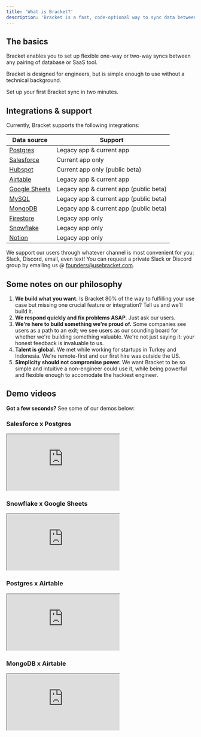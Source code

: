 ```yaml
---
title: 'What is Bracket?'
description: 'Bracket is a fast, code-optional way to sync data between databases, data warehouses, and SaaS tools.'
---
```


## The basics

Bracket enables you to set up flexible one-way or two-way syncs between any pairing of database or SaaS tool.

Bracket is designed for engineers, but is simple enough to use without a technical background.

<Card title="Get started here" icon="link" href="/quickstart">
  Set up your first Bracket sync in two minutes.
</Card>

## Integrations & support

Currently, Bracket supports the following integrations:

| Data source                                     | Support                                              |
|-------------------------------------------------|------------------------------------------------------|
| [Postgres](/connecting/postgres_connecting)     | Legacy app & current app                             |
| [Salesforce](/connecting/salesforce_connecting) | Current app only                                     |
| [Hubspot](/connecting/hubspot_connecting)       | Current app only (public beta)                       |
| [Airtable](/connecting/airtable_connecting)     | Legacy app & current app                             |
| [Google Sheets](/connecting/gsheets_connecting) | Legacy app & current app (public beta)               |
| [MySQL](/connecting/mysql_connecting)           | Legacy app & current app (public beta)               |
| [MongoDB](/connecting/mongodb_connecting)       | Legacy app & current app (public beta)               |
| [Firestore](/connecting/firebase_connecting)    | Legacy app only                                      |
| [Snowflake](/connecting/snowflake_connecting)   | Legacy app only                                      |
| [Notion](/connecting/notion_connecting)         | Legacy app only                                      |


We support our users through whatever channel is most convenient for you: Slack, Discord, email, even text! You can request a private Slack or Discord group by emailing us @ founders@usebracket.com.

## Some notes on our philosophy

1. **We build what you want.** Is Bracket 80% of the way to fulfilling your use case but missing one crucial feature or integration? Tell us and we'll build it.
2. **We respond quickly and fix problems ASAP**. Just ask our users.
3. **We're here to build something we're proud of.** Some companies see users as a path to an exit; we see users as our sounding board for whether we're building something valuable. We're not just saying it: your honest feedback is invaluable to us.
4. **Talent is global.** We met while working for startups in Turkey and Indonesia. We're remote-first and our first hire was outside the US.
5. **Simplicity should not compromise power.** We want Bracket to be so simple and intuitive a non-engineer could use it, while being powerful and flexible enough to accomodate the hackiest engineer.

## Demo videos

**Got a few seconds?** See some of our demos below:

### Salesforce x Postgres

<Example resizable>
  <iframe
    class="w-full aspect-video rounded-lg shadow-lg"
    src="https://www.youtube.com/embed/sRkaAa667T0?si=yIGCwxHtinj6piRb"
  ></iframe>
</Example>

### Snowflake x Google Sheets

<Example resizable>
  <iframe
    class="w-full aspect-video rounded-lg shadow-lg"
    src="https://www.loom.com/embed/d253876247ce4e0b8636beec681f0e64"
  ></iframe>
</Example>


### Postgres x Airtable

<Example resizable>
  <iframe
    class="w-full aspect-video rounded-lg shadow-lg"
    src="https://www.loom.com/embed/a5b430ffe2a24256b8b21be124407a2d"
  ></iframe>
</Example>

### MongoDB x Airtable

<Example resizable>
  <iframe
    class="w-full aspect-video rounded-lg shadow-lg"
    src="https://www.loom.com/embed/e78825bf3d744ac8984c0f3e2af4ebcd"
  ></iframe>
</Example>
